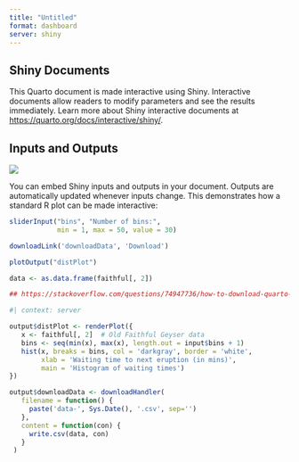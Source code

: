 ```yaml
---
title: "Untitled"
format: dashboard
server: shiny
---
```


## Shiny Documents

This Quarto document is made interactive using Shiny. Interactive documents allow readers to modify parameters and see the results immediately. Learn more about Shiny interactive documents at <https://quarto.org/docs/interactive/shiny/>.

## Inputs and Outputs

![](https://th.bing.com/th/id/R.9dbdb528fef91228583c3485e39ec60e?rik=f6yhMH4k5Hq0AA&pid=ImgRaw&r=0)

You can embed Shiny inputs and outputs in your document. Outputs are automatically updated whenever inputs change. This demonstrates how a standard R plot can be made interactive:

```r
sliderInput("bins", "Number of bins:", 
            min = 1, max = 50, value = 30)

downloadLink('downloadData', 'Download')

plotOutput("distPlot")

data <- as.data.frame(faithful[, 2])

## https://stackoverflow.com/questions/74947736/how-to-download-quarto-pdf-reports-from-r-shiny-application
```

```r
#| context: server

output$distPlot <- renderPlot({
   x <- faithful[, 2]  # Old Faithful Geyser data
   bins <- seq(min(x), max(x), length.out = input$bins + 1)
   hist(x, breaks = bins, col = 'darkgray', border = 'white',
        xlab = 'Waiting time to next eruption (in mins)',
        main = 'Histogram of waiting times')
})

output$downloadData <- downloadHandler(
   filename = function() {
     paste('data-', Sys.Date(), '.csv', sep='')
   },
   content = function(con) {
     write.csv(data, con)
   }
 )
```
